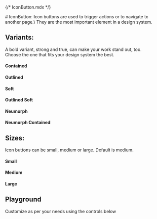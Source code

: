 {/* IconButton.mdx */}

<Meta of={IconButtonStories} name="Docs"/>
# IconButton:
Icon buttons are used to trigger actions or to navigate to another page.\
They are the most important element in a design system.

## Variants:
A bold variant, strong and true, can make your work stand out, too.\
Choose the one that fits your design system the best.

#### Contained
<Canvas of={IconButtonStories.Contained} />

#### Outlined
<Canvas of={IconButtonStories.Outlined} />

#### Soft
<Canvas of={IconButtonStories.Soft} />

#### Outlined Soft
<Canvas of={IconButtonStories.OutlinedSoft} />

#### Neumorph
<Canvas of={IconButtonStories.Neumorph} />

#### Neumorph Contained
<Canvas of={IconButtonStories.NeumorphContained} />


## Sizes:
Icon buttons can be small, medium or large. Default is medium.

#### Small
<Canvas of={IconButtonStories.Small} />

#### Medium
<Canvas of={IconButtonStories.Medium} />

#### Large
<Canvas of={IconButtonStories.Large} />

## Playground
Customize as per your needs using the controls below
<Canvas of={IconButtonStories.Playground}/>
<Controls of={IconButtonStories.Playground}/>